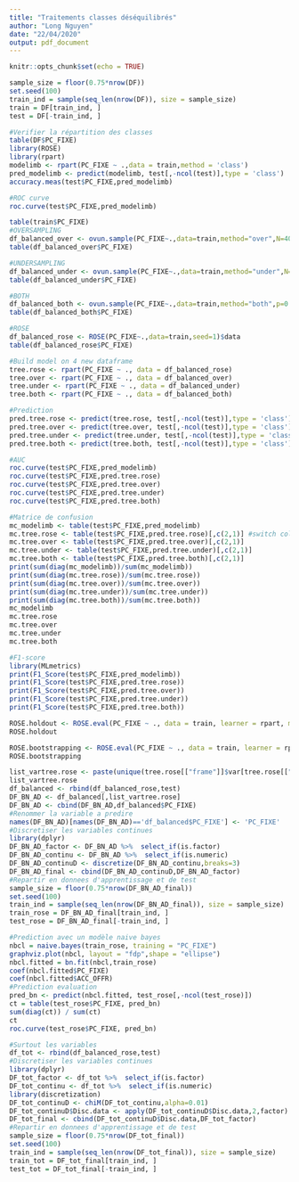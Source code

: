 ```yaml
---
title: "Traitements classes déséquilibrés"
author: "Long Nguyen"
date: "22/04/2020"
output: pdf_document
---
```


```r
knitr::opts_chunk$set(echo = TRUE)
```

```r
sample_size = floor(0.75*nrow(DF))
set.seed(100)
train_ind = sample(seq_len(nrow(DF)), size = sample_size)
train = DF[train_ind, ]
test = DF[-train_ind, ]
```


```r
#Verifier la répartition des classes
table(DF$PC_FIXE)
library(ROSE)
library(rpart)
modelimb <- rpart(PC_FIXE ~ .,data = train,method = 'class')
pred_modelimb <- predict(modelimb, test[,-ncol(test)],type = 'class')
accuracy.meas(test$PC_FIXE,pred_modelimb)
```
```r
#ROC curve
roc.curve(test$PC_FIXE,pred_modelimb)
```
```r
table(train$PC_FIXE)
#OVERSAMPLING
df_balanced_over <- ovun.sample(PC_FIXE~.,data=train,method="over",N=4004)$data
table(df_balanced_over$PC_FIXE)
```
```r
#UNDERSAMPLING
df_balanced_under <- ovun.sample(PC_FIXE~.,data=train,method="under",N=389*2,seed=1)$data
table(df_balanced_under$PC_FIXE)
```
```r
#BOTH
df_balanced_both <- ovun.sample(PC_FIXE~.,data=train,method="both",p=0.5,seed=1)$data
table(df_balanced_both$PC_FIXE)
```
```r
#ROSE
df_balanced_rose <- ROSE(PC_FIXE~.,data=train,seed=1)$data
table(df_balanced_rose$PC_FIXE)
```
```r
#Build model on 4 new dataframe
tree.rose <- rpart(PC_FIXE ~ ., data = df_balanced_rose)
tree.over <- rpart(PC_FIXE ~ ., data = df_balanced_over)
tree.under <- rpart(PC_FIXE ~ ., data = df_balanced_under)
tree.both <- rpart(PC_FIXE ~ ., data = df_balanced_both)
```
```r
#Prediction
pred.tree.rose <- predict(tree.rose, test[,-ncol(test)],type = 'class')
pred.tree.over <- predict(tree.over, test[,-ncol(test)],type = 'class')
pred.tree.under <- predict(tree.under, test[,-ncol(test)],type = 'class')
pred.tree.both <- predict(tree.both, test[,-ncol(test)],type = 'class')
```
```r
#AUC
roc.curve(test$PC_FIXE,pred_modelimb)
roc.curve(test$PC_FIXE,pred.tree.rose)
roc.curve(test$PC_FIXE,pred.tree.over)
roc.curve(test$PC_FIXE,pred.tree.under)
roc.curve(test$PC_FIXE,pred.tree.both)
```
```r
#Matrice de confusion
mc_modelimb <- table(test$PC_FIXE,pred_modelimb)
mc.tree.rose <- table(test$PC_FIXE,pred.tree.rose)[,c(2,1)] #switch column
mc.tree.over <- table(test$PC_FIXE,pred.tree.over)[,c(2,1)]
mc.tree.under <- table(test$PC_FIXE,pred.tree.under)[,c(2,1)]
mc.tree.both <- table(test$PC_FIXE,pred.tree.both)[,c(2,1)]
print(sum(diag(mc_modelimb))/sum(mc_modelimb))
print(sum(diag(mc.tree.rose))/sum(mc.tree.rose))
print(sum(diag(mc.tree.over))/sum(mc.tree.over))
print(sum(diag(mc.tree.under))/sum(mc.tree.under))
print(sum(diag(mc.tree.both))/sum(mc.tree.both))
mc_modelimb
mc.tree.rose
mc.tree.over
mc.tree.under
mc.tree.both
```
```r
#F1-score
library(MLmetrics)
print(F1_Score(test$PC_FIXE,pred_modelimb))
print(F1_Score(test$PC_FIXE,pred.tree.rose))
print(F1_Score(test$PC_FIXE,pred.tree.over))
print(F1_Score(test$PC_FIXE,pred.tree.under))
print(F1_Score(test$PC_FIXE,pred.tree.both))
```
```r
ROSE.holdout <- ROSE.eval(PC_FIXE ~ ., data = train, learner = rpart, method.assess = "holdout", extr.pred = function(obj)obj[,2], seed = 1)
ROSE.holdout
```
```r
ROSE.bootstrapping <- ROSE.eval(PC_FIXE ~ ., data = train, learner = rpart, method.assess = "BOOT", extr.pred = function(obj)obj[,2], seed = 1)
ROSE.bootstrapping
```
```r
list_vartree.rose <- paste(unique(tree.rose[["frame"]]$var[tree.rose[["frame"]]$va!="<leaf>"]))
list_vartree.rose
df_balanced <- rbind(df_balanced_rose,test)
DF_BN_AD <- df_balanced[,list_vartree.rose]
DF_BN_AD <- cbind(DF_BN_AD,df_balanced$PC_FIXE)
#Renommer la variable a predire
names(DF_BN_AD)[names(DF_BN_AD)=='df_balanced$PC_FIXE'] <- 'PC_FIXE'
#Discretiser les variables continues
library(dplyr)
DF_BN_AD_factor <- DF_BN_AD %>%  select_if(is.factor)
DF_BN_AD_continu <- DF_BN_AD %>%  select_if(is.numeric)
DF_BN_AD_continuD <- discretize(DF_BN_AD_continu,breaks=3)
DF_BN_AD_final <- cbind(DF_BN_AD_continuD,DF_BN_AD_factor)
#Repartir en donnees d'apprentissage et de test
sample_size = floor(0.75*nrow(DF_BN_AD_final))
set.seed(100)
train_ind = sample(seq_len(nrow(DF_BN_AD_final)), size = sample_size)
train_rose = DF_BN_AD_final[train_ind, ]
test_rose = DF_BN_AD_final[-train_ind, ]
```
```r
#Prediction avec un modèle naive bayes
nbcl = naive.bayes(train_rose, training = "PC_FIXE")
graphviz.plot(nbcl, layout = "fdp",shape = "ellipse")
nbcl.fitted = bn.fit(nbcl,train_rose)
coef(nbcl.fitted$PC_FIXE)
coef(nbcl.fitted$ACC_OFFR)
#Prediction evaluation 
pred_bn <- predict(nbcl.fitted, test_rose[,-ncol(test_rose)])
ct = table(test_rose$PC_FIXE, pred_bn)
sum(diag(ct)) / sum(ct)
ct
roc.curve(test_rose$PC_FIXE, pred_bn)
```
```r
#Surtout les variables
df_tot <- rbind(df_balanced_rose,test)
#Discretiser les variables continues
library(dplyr)
DF_tot_factor <- df_tot %>%  select_if(is.factor)
DF_tot_continu <- df_tot %>%  select_if(is.numeric)
library(discretization)
DF_tot_continuD <- chiM(DF_tot_continu,alpha=0.01)
DF_tot_continuD$Disc.data <- apply(DF_tot_continuD$Disc.data,2,factor)
DF_tot_final <- cbind(DF_tot_continuD$Disc.data,DF_tot_factor)
#Repartir en donnees d'apprentissage et de test
sample_size = floor(0.75*nrow(DF_tot_final))
set.seed(100)
train_ind = sample(seq_len(nrow(DF_tot_final)), size = sample_size)
train_tot = DF_tot_final[train_ind, ]
test_tot = DF_tot_final[-train_ind, ]
```

